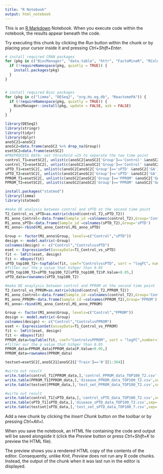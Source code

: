 ---
title: "R Notebook"
output: html_notebook
---

This is an [R Markdown](http://rmarkdown.rstudio.com) Notebook. When you execute code within the notebook, the results appear beneath the code. 

Try executing this chunk by clicking the *Run* button within the chunk or by placing your cursor inside it and pressing *Ctrl+Shift+Enter*. 
```{r}
# install required CRAN packages
for (pkg in c("BiocManager", "data.table", "httr", "FactoMineR", "RColorBrewer")) {
  if (!requireNamespace(pkg, quietly = TRUE)) {
    install.packages(pkg)
  }
}


# install required Bioc packages
for (pkg in c("limma", "DESeq2", "org.Hs.eg.db", "ReactomePA")) {
  if (!requireNamespace(pkg, quietly = TRUE)) {
    BiocManager::install(pkg, update = FALSE, ask = FALSE)
  }
}

```


```{r}
library(DESeq2)
library(stringr)
library(tidyr)
library(dplyr)
anoSC21=anoSC2
anoSC2=data.frame(anoSC2 %>% drop_na(Group))
esetSC2=data.frame(esetSC2)
#PREPROCESS DATA: set threshold =25 to seperate the two time point
control_T1=esetSC2[, unlist(c(anoSC2[anoSC2['Group']=='Control' &anoSC2['GA']<=25,]['SampleID']))]
control_T2=esetSC2[, unlist(c(anoSC2[anoSC2['Group']=='Control' &anoSC2['GA']>25,]['SampleID']))]
sPTD_T1=esetSC2[, unlist(c(anoSC2[anoSC2['Group']=='sPTD' &anoSC2['GA']<=25,]['SampleID']))]
sPTD_T2=esetSC2[, unlist(c(anoSC2[anoSC2['Group']=='sPTD' &anoSC2['GA']>25,]['SampleID']))]
PPROM_T1=esetSC2[, unlist(c(anoSC2[anoSC2['Group']=='PPROM' &anoSC2['GA']<=25,]['SampleID']))]
PPROM_T2=esetSC2[, unlist(c(anoSC2[anoSC2['Group']=='PPROM' &anoSC2['GA']>25,]['SampleID']))]
```


```{r}
install.packages("statmod")
library(limma)
library(statmod)
```


```{r}
#make DE analysis between control and sPTD at the second time point
T2_Control_vs_sPTD=as.matrix(cbind(control_T2,sPTD_T2))
M1_anno_Control<-data.frame(Sample_id =colnames(control_T2),Group='Control')
M1_anno_sPTD<-data.frame(Sample_id =colnames(sPTD_T2),Group='sPTD')
M1_anno<-rbind(M1_anno_Control,M1_anno_sPTD)

Group <- factor(M1_anno$Group, levels=c("Control","sPTD"))
design <- model.matrix(~Group)
colnames(design) <- c("Control","ControlvssPTD")
eset <- ExpressionSet(assayData=T1_Control_vs_sPTD)
fit <- lmFit(eset, design)
fit <- eBayes(fit)
sPTD_top100_T2<-topTable(fit, coef="ControlvssPTD", sort = "logFC"，number=145, adjust="BH")
#filter our the p value that hihger than 0.05
sPTD_top100_T2=sPTD_top100_T2[sPTD_top100_T2$P.Value<0.05,]
sPTD_data=rownames(sPTD_top100_T2)
```

```{r}
#make DE anaylysis between control and PPROM at the second time point 
T2_Control_vs_PPROM=as.matrix(cbind(control_T2,PPROM_T2))
M1_anno_Control<-data.frame(Sample_id =colnames(control_T2),Group='Control')
M1_anno_PPROM<-data.frame(Sample_id =colnames(PPROM_T2),Group='PPROM')
M1_anno<-rbind(M1_anno_Control,M1_anno_PPROM)

Group <- factor(M1_anno$Group, levels=c("Control","PPROM"))
design <- model.matrix(~Group)
colnames(design) <- c("Control","ControlvsPPROM")
eset <- ExpressionSet(assayData=T1_Control_vs_PPROM)
fit <- lmFit(eset, design)
fit <- eBayes(fit)
PPROM_data=topTable(fit, coef="ControlvsPPROM", sort = "logFC",number=143,adjust='BH',confint = 0.95)
#filter our the p value that hihger than 0.05
PPROM_data=PPROM_data[PPROM_data$P.Value<0.05,]
PPROM_data=rownames(PPROM_data)

```

```{r}
testset=esetSC2[,anoSC21[anoSC21['Train']=='0'][1:304]]
```

```{r}
#wirte out result
write.table(control_T1[PPROM_data,],'control_PPROM_data_TOP100_T2.csv',sep=',')
write.table(PPROM_T1[PPROM_data,],'disease_PPROM_data_TOP100_T2.csv',sep=',')
write.table(testset[PPROM_data,],'test_set_PPROM_data_TOP100_T2.csv',sep=',')
```
```{r}
#wirte out result
write.table(control_T1[sPTD_data,],'control_sPTD_data_TOP100_T2.csv',sep=',')
write.table(sPTD_T1[sPTD_data,],'disease_sPTD_data_TOP100_T2.csv',sep=',')
write.table(testset[sPTD_data,],'test_set_sPTD_data_TOP100_T.csv',sep=',')
```





Add a new chunk by clicking the *Insert Chunk* button on the toolbar or by pressing *Ctrl+Alt+I*.

When you save the notebook, an HTML file containing the code and output will be saved alongside it (click the *Preview* button or press *Ctrl+Shift+K* to preview the HTML file).

The preview shows you a rendered HTML copy of the contents of the editor. Consequently, unlike *Knit*, *Preview* does not run any R code chunks. Instead, the output of the chunk when it was last run in the editor is displayed.
